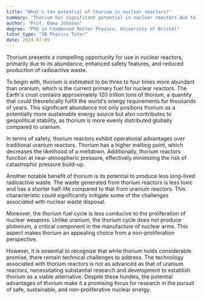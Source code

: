 ```yaml
---
title: "What's the potential of thorium in nuclear reactors?"
summary: "Thorium has significant potential in nuclear reactors due to its abundance, safety features and less radioactive waste production."
author: "Prof. Emma Johnson"
degree: "PhD in Condensed Matter Physics, University of Bristol"
tutor_type: "IB Physics Tutor"
date: 2024-07-09
---
```


Thorium presents a compelling opportunity for use in nuclear reactors, primarily due to its abundance, enhanced safety features, and reduced production of radioactive waste.

To begin with, thorium is estimated to be three to four times more abundant than uranium, which is the current primary fuel for nuclear reactors. The Earth's crust contains approximately $120$ trillion tons of thorium, a quantity that could theoretically fulfill the world's energy requirements for thousands of years. This significant abundance not only positions thorium as a potentially more sustainable energy source but also contributes to geopolitical stability, as thorium is more evenly distributed globally compared to uranium.

In terms of safety, thorium reactors exhibit operational advantages over traditional uranium reactors. Thorium has a higher melting point, which decreases the likelihood of a meltdown. Additionally, thorium reactors function at near-atmospheric pressure, effectively minimizing the risk of catastrophic pressure build-up.

Another notable benefit of thorium is its potential to produce less long-lived radioactive waste. The waste generated from thorium reactors is less toxic and has a shorter half-life compared to that from uranium reactors. This characteristic could significantly mitigate some of the challenges associated with nuclear waste disposal.

Moreover, the thorium fuel cycle is less conducive to the proliferation of nuclear weapons. Unlike uranium, the thorium cycle does not produce plutonium, a critical component in the manufacture of nuclear arms. This aspect makes thorium an appealing choice from a non-proliferation perspective.

However, it is essential to recognize that while thorium holds considerable promise, there remain technical challenges to address. The technology associated with thorium reactors is not as advanced as that of uranium reactors, necessitating substantial research and development to establish thorium as a viable alternative. Despite these hurdles, the potential advantages of thorium make it a promising focus for research in the pursuit of safe, sustainable, and non-proliferative nuclear energy.
    